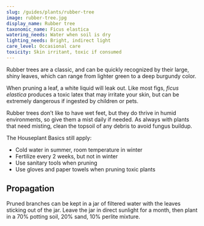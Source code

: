 ```yaml
---
slug: /guides/plants/rubber-tree
image: rubber-tree.jpg
display_name: Rubber tree
taxonomic_name: Ficus elastica
watering_needs: Water when soil is dry
lighting_needs: Bright, indirect light
care_level: Occasional care
toxicity: Skin irritant, toxic if consumed
---
```


Rubber trees are a classic, and can be quickly recognized by their large, shiny leaves, which can range from lighter green to a deep burgundy color.

When pruning a leaf, a white liquid will leak out. Like most figs, _ficus elastica_ produces a toxic latex that may irritate your skin, but can be extremely dangerous if ingested by children or pets.

Rubber trees don’t like to have wet feet, but they do thrive in humid environments, so give them a mist daily if needed. As always with plants that need misting, clean the topsoil of any debris to avoid fungus buildup.

The Houseplant Basics still apply:

- Cold water in summer, room temperature in winter
- Fertilize every 2 weeks, but not in winter
- Use sanitary tools when pruning
- Use gloves and paper towels when pruning toxic plants

## Propagation

Pruned branches can be kept in a jar of filtered water with the leaves sticking out of the jar. Leave the jar in direct sunlight for a month, then plant in a 70% potting soil, 20% sand, 10% perlite mixture.
